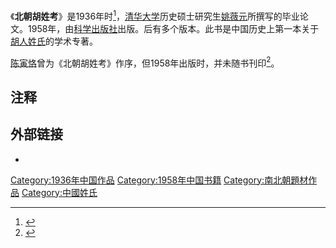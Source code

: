{{圖書資訊
| 圖書名稱     = 北朝胡姓考
| 圖書封面     = 
| 圖書封面尺寸 = 
| 副書名       = 
| 外文名       = 
| 類型         = 学术著作
| 作者         = [[姚薇元|姚薇元]]
| 封面設計     = 
| 總編輯       = 
| 社長         = 
| 譯者         = 
| 出版商       = [[科学出版社|科学出版社]]
| 發行商       = 
| 發行人       = 
| 印刷         = 
| 發行地區     = {{CHN}}
| 發行日期     = 1958年
| 創作時間     = 
| 語言         = 繁體中文
| 銷售量       = 
| 頁數         = 
| 售價         = 
| ISBN         = 
| 官方網站     = 
| 備註         = 
}}
《'''北朝胡姓考'''》是1936年时<ref>{{cite book |last= |first= |date= |title=讀史閱世六十年 |url=|chapter=第五章·清华大学（上） |location=香港 |author=何炳棣|publisher=商务印书馆（香港）有限公司 |page=69 |isbn=9789620727634 |author-link= |quote= |language=Zh-hant}}</ref>，[[清华大学|清华大学]]历史硕士研究生[[姚薇元|姚薇元]]所撰写的毕业论文。1958年，由[[科学出版社|科学出版社]]出版。后有多个版本。此书是中国历史上第一本关于[[胡人|胡人]][[姓氏|姓氏]]的学术专著。

[[陈寅恪|陈寅恪]]曾为《北朝胡姓考》作序，但1958年出版时，并未随书刊印<ref>{{Cite web |url=http://www.guji.cn/web/c_00000008/d_7508.htm |title=用序言表达独到见解 |accessdate=2020-07-07 |author=张旭东 |date=2010-12-10 |work= |publisher=中华古籍网，来源：古籍新书报　2010年11月 |language=Zh-hans |archive-date=2020-07-09 |archive-url=https://web.archive.org/web/20200709050434/http://www.guji.cn/web/c_00000008/d_7508.htm |dead-url=no }}</ref>。

== 注释 ==
{{Reflist|25em}}

== 外部链接==

*{{douban|25818349|北朝胡姓考|book}}

[[Category:1936年中国作品|Category:1936年中国作品]]
[[Category:1958年中国书籍|Category:1958年中国书籍]]
[[Category:南北朝題材作品|Category:南北朝題材作品]]
[[Category:中國姓氏|Category:中國姓氏]]